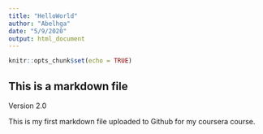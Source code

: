 ```yaml
---
title: "HelloWorld"
author: "Abelhga"
date: "5/9/2020"
output: html_document
---
```


```r
knitr::opts_chunk$set(echo = TRUE)
```

## This is a markdown file

Version 2.0

This is my first markdown file uploaded to Github for my coursera course.


